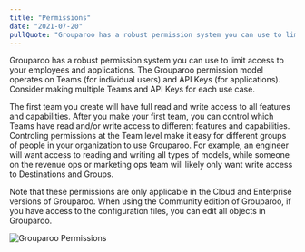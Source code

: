 ```yaml
---
title: "Permissions"
date: "2021-07-20"
pullQuote: "Grouparoo has a robust permission system you can use to limit access to your employees and applications."
---
```


Grouparoo has a robust permission system you can use to limit access to your employees and applications. The Grouparoo permission model operates on Teams (for individual users) and API Keys (for applications). Consider making multiple Teams and API Keys for each use case.

The first team you create will have full read and write access to all features and capabilities. After you make your first team, you can control which Teams have read and/or write access to different features and capabilities. Controling permissions at the Team level make it easy for different groups of people in your organization to use Grouparoo. For example, an engineer will want access to reading and writing all types of models, while someone on the revenue ops or marketing ops team will likely only want write access to Destinations and Groups.

Note that these permissions are only applicable in the Cloud and Enterprise versions of Grouparoo. When using the Community edition of Grouparoo, if you have access to the configuration files, you can edit all objects in Grouparoo.

<Image
  centered
  source="Grouparoo Permissions"
  alt="Grouparoo Permissions"
  src="docs/deployment/api-key-permissions.png"
  width={1173}
  height={646}
/>
